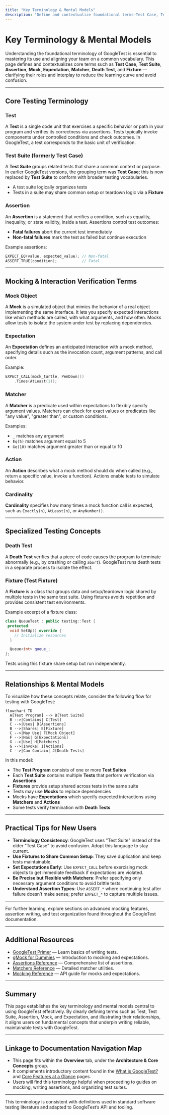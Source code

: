 ```yaml
---
title: "Key Terminology & Mental Models"
description: "Define and contextualize foundational terms—Test Case, Test Suite, Assertion, Mock, Expectation, Matcher, Death Test, Fixture, and more—that users will encounter. Clarify their roles and relationships to lower the learning curve and align vocabulary across teams."
---
```


# Key Terminology & Mental Models

Understanding the foundational terminology of GoogleTest is essential to mastering its use and aligning your team on a common vocabulary. This page defines and contextualizes core terms such as **Test Case**, **Test Suite**, **Assertion**, **Mock**, **Expectation**, **Matcher**, **Death Test**, and **Fixture** — clarifying their roles and interplay to reduce the learning curve and avoid confusion.

---

## Core Testing Terminology

### Test
A **Test** is a single code unit that exercises a specific behavior or path in your program and verifies its correctness via assertions. Tests typically invoke components under controlled conditions and check outcomes. In GoogleTest, a test corresponds to the basic unit of verification.


### Test Suite (formerly Test Case)
A **Test Suite** groups related tests that share a common context or purpose. In earlier GoogleTest versions, the grouping term was **Test Case**; this is now replaced by **Test Suite** to conform with broader testing vocabularies.

- A test suite logically organizes tests
- Tests in a suite may share common setup or teardown logic via a **Fixture**

### Assertion
An **Assertion** is a statement that verifies a condition, such as equality, inequality, or state validity, inside a test. Assertions control test outcomes:

- **Fatal failures** abort the current test immediately
- **Non-fatal failures** mark the test as failed but continue execution

Example assertions:

```cpp
EXPECT_EQ(value, expected_value); // Non-fatal
ASSERT_TRUE(condition);           // Fatal
```

---

## Mocking & Interaction Verification Terms

### Mock Object
A **Mock** is a simulated object that mimics the behavior of a real object implementing the same interface. It lets you specify expected interactions like which methods are called, with what arguments, and how often. Mocks allow tests to isolate the system under test by replacing dependencies.

### Expectation
An **Expectation** defines an anticipated interaction with a mock method, specifying details such as the invocation count, argument patterns, and call order.

Example:

```cpp
EXPECT_CALL(mock_turtle, PenDown())
    .Times(AtLeast(1));
```

### Matcher
A **Matcher** is a predicate used within expectations to flexibly specify argument values. Matchers can check for exact values or predicates like "any value", "greater than", or custom conditions.

Examples:

- `_` matches any argument
- `Eq(5)` matches argument equal to 5
- `Ge(10)` matches argument greater than or equal to 10

### Action
An **Action** describes what a mock method should do when called (e.g., return a specific value, invoke a function). Actions enable tests to simulate behavior.

### Cardinality
**Cardinality** specifies how many times a mock function call is expected, such as `Exactly(n)`, `AtLeast(n)`, or `AnyNumber()`.

---

## Specialized Testing Concepts

### Death Test
A **Death Test** verifies that a piece of code causes the program to terminate abnormally (e.g., by crashing or calling `abort`). GoogleTest runs death tests in a separate process to isolate the effect.

### Fixture (Test Fixture)
A **Fixture** is a class that groups data and setup/teardown logic shared by multiple tests in the same test suite. Using fixtures avoids repetition and provides consistent test environments.

Example excerpt of a fixture class:

```cpp
class QueueTest : public testing::Test {
 protected:
  void SetUp() override {
    // Initialize resources
  }

  Queue<int> queue_;
};
```

Tests using this fixture share setup but run independently.

---

## Relationships & Mental Models

To visualize how these concepts relate, consider the following flow for testing with GoogleTest:

```mermaid
flowchart TD
  A[Test Program] --> B[Test Suite]
  B -->|Contains| C[Test]
  C -->|Uses| D[Assertions]
  B -->|Shares| E[Fixture]
  C -->|May Use| F[Mock Object]
  F -->|Has| G[Expectations]
  G -->|Use| H[Matchers]
  G -->|Invoke| I[Actions]
  C -->|Can Contain| J[Death Tests]
```

In this model:
- The **Test Program** consists of one or more **Test Suites**
- Each **Test Suite** contains multiple **Tests** that perform verification via **Assertions**
- **Fixtures** provide setup shared across tests in the same suite
- Tests may use **Mocks** to replace dependencies
- Mocks have **Expectations** which specify expected interactions using **Matchers** and **Actions**
- Some tests verify termination with **Death Tests**

---

## Practical Tips for New Users

- **Terminology Consistency**: GoogleTest uses "Test Suite" instead of the older "Test Case" to avoid confusion. Adopt this language to stay current.
- **Use Fixtures to Share Common Setup**: They save duplication and keep tests maintainable.
- **Set Expectations Early**: Use `EXPECT_CALL` before exercising mock objects to get immediate feedback if expectations are violated.
- **Be Precise but Flexible with Matchers**: Prefer specifying only necessary argument conditions to avoid brittle tests.
- **Understand Assertion Types**: Use `ASSERT_*` where continuing test after failure doesn’t make sense; prefer `EXPECT_*` to capture multiple issues.

---

For further learning, explore sections on advanced mocking features, assertion writing, and test organization found throughout the GoogleTest documentation.

---

## Additional Resources

- [GoogleTest Primer](https://google.github.io/googletest/primer.html) — Learn basics of writing tests.
- [gMock for Dummies](https://google.github.io/googletest/gmock_for_dummies.html) — Introduction to mocking and expectations.
- [Assertions Reference](reference/assertions.md) — Comprehensive list of assertions.
- [Matchers Reference](matchers.md) — Detailed matcher utilities.
- [Mocking Reference](docs/reference/mocking.md) — API guide for mocks and expectations.

---

## Summary
This page establishes the key terminology and mental models central to using GoogleTest effectively. By clearly defining terms such as Test, Test Suite, Assertion, Mock, and Expectation, and illustrating their relationships, it aligns users on fundamental concepts that underpin writing reliable, maintainable tests with GoogleTest.

---

## Linkage to Documentation Navigation Map
- This page fits within the **Overview** tab, under the **Architecture & Core Concepts** group.
- It complements introductory content found in the [What is GoogleTest?](overview/introduction-core-value/what-is-googletest) and [Core Features at a Glance](overview/introduction-core-value/core-features-overview) pages.
- Users will find this terminology helpful when proceeding to guides on mocking, writing assertions, and organizing test suites.

---

<Info>
This terminology is consistent with definitions used in standard software testing literature and adapted to GoogleTest’s API and tooling.
</Info>
